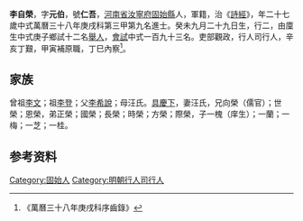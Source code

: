 {{Otheruses|other=名为李元伯的其他人物|李元伯}}
{{明清人物信息框
| 姓名 = 李自榮
| 原名 =
| 圖片名稱= 
| 圖片大小 =
| 圖片說明 = 
| 最高職務 =
| 國家 = 大明 
| 爵位 =
| 籍貫 = [[河南省|河南省]][[汝寧府|汝寧府]][[固始縣|固始縣]]
| 族裔 = 
| 旗籍 = 
| 字號 = 
| 諡號 =
| 出生日期 = 癸未九月二十九日
| 出生地點 =
| 逝世日期 = 
| 逝世地點 =
| 墓葬 =
| 配偶 = 汪氏
| 親屬 = 曾祖[[李文|李文]]，祖[[李登|李登]]，父[[李希說|李希說]]，母汪氏
| 出身 =
* 萬曆三十八年庚戌科進士
| 經歷 =
| 著作 =  
*
*
*
}}
'''李自榮'''{{BD|1583年||？年||}}，字'''元伯'''，號'''仁吾'''，[[河南省|河南省]][[汝寧府|汝寧府]][[固始縣|固始縣]]人，軍籍，治《[[詩經|詩經]]》，年二十七歲中式萬曆三十八年庚戌科第三甲第九名進士。癸未九月二十九日生，行二，由廩生中式庚子鄉試十二名[[舉人|舉人]]，[[會試|會試]]中式一百九十三名。吏部觀政，行人司行人，辛亥丁艱，甲寅補原職，丁巳內察<ref>《萬曆三十八年庚戌科序齒錄》</ref>。

== 家族 ==
曾祖[[李文|李文]]；祖[[李登|李登]]；父[[李希說|李希說]]；母汪氏。[[具慶下|具慶下]]，妻汪氏，兄向榮（儒官）；世榮；恩榮，弟正榮；國榮；長榮；時榮；方榮；際榮，子一槐（庠生）；一蘭；一梅；一芝；一桂。

== 参考资料 ==
{{reflist}}

{{萬曆三十八年庚戌科殿试金榜}}

{{Authority control}}

{{DEFAULTSORT:}}
[[Category:固始人|Category:固始人]]
[[Category:明朝行人司行人|Category:明朝行人司行人]]


{{明朝人物小作品}}